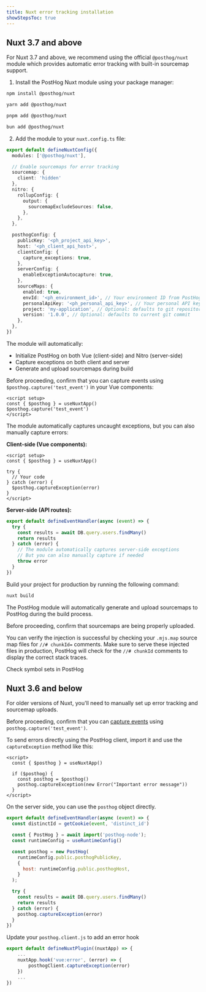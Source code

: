 ```yaml
---
title: Nuxt error tracking installation
showStepsToc: true
---
```




## Nuxt 3.7 and above

For Nuxt 3.7 and above, we recommend using the official `@posthog/nuxt` module which provides automatic error tracking with built-in sourcemap support.

<Steps>
<Step title="Install the PostHog Nuxt module" subtitle="Your goal in this step: Install and configure the PostHog Nuxt module." badge="required">

1. Install the PostHog Nuxt module using your package manager:

<MultiLanguage>

```bash file=npm
npm install @posthog/nuxt
```

```bash file=Yarn
yarn add @posthog/nuxt
```

```bash file=pnpm
pnpm add @posthog/nuxt
```

```bash file=Bun
bun add @posthog/nuxt
```

</MultiLanguage>

2. Add the module to your `nuxt.config.ts` file:

```typescript file=nuxt.config.ts
export default defineNuxtConfig({
  modules: ['@posthog/nuxt'],

  // Enable sourcemaps for error tracking
  sourcemap: { 
    client: 'hidden' 
  },
  nitro: {
    rollupConfig: {
      output: {
        sourcemapExcludeSources: false,
      },
    },
  },

  posthogConfig: {
    publicKey: '<ph_project_api_key>',
    host: '<ph_client_api_host>',
    clientConfig: {
      capture_exceptions: true,
    },
    serverConfig: {
      enableExceptionAutocapture: true,
    },
    sourceMaps: {
      enabled: true,
      envId: '<ph_environment_id>', // Your environment ID from PostHog settings
      personalApiKey: '<ph_personal_api_key>', // Your personal API key from PostHog settings
      project: 'my-application', // Optional: defaults to git repository name
      version: '1.0.0', // Optional: defaults to current git commit
    },
  },
})
```

The module will automatically:
- Initialize PostHog on both Vue (client-side) and Nitro (server-side)
- Capture exceptions on both client and server
- Generate and upload sourcemaps during build

</Step>

<Step checkpoint title="Verify PostHog is initialized" subtitle="Confirm you can capture events with PostHog">

Before proceeding, confirm that you can capture events using `$posthog.capture('test_event')` in your Vue components:

```vue
<script setup>
const { $posthog } = useNuxtApp()
$posthog.capture('test_event')
</script>
```

</Step>

<Step title="Manually capture exceptions (optional)" subtitle="Learn how to manually capture exceptions when needed.">

The module automatically captures uncaught exceptions, but you can also manually capture errors:

**Client-side (Vue components):**

```vue component.vue
<script setup>
const { $posthog } = useNuxtApp()

try {
  // Your code
} catch (error) {
  $posthog.captureException(error)
}
</script>
```

**Server-side (API routes):**

```js file=server/api/example.js
export default defineEventHandler(async (event) => {
  try {
    const results = await DB.query.users.findMany()
    return results
  } catch (error) {
    // The module automatically captures server-side exceptions
    // But you can also manually capture if needed
    throw error
  }
})
```

</Step>

<Step title="Build your project for production" badge="required">

Build your project for production by running the following command:

```bash
nuxt build
```

The PostHog module will automatically generate and upload sourcemaps to PostHog during the build process.

</Step>

<Step checkpoint title="Verify source map upload" subtitle="Confirm sourcemaps are being properly uploaded">

Before proceeding, confirm that sourcemaps are being properly uploaded.

You can verify the injection is successful by checking your `.mjs.map` source map files for `//# chunkId=` comments. Make sure to serve these injected files in production, PostHog will check for the `//# chunkId` comments to display the correct stack traces.

<CallToAction type="secondary" className="my-2" size="sm" to="https://app.posthog.com/settings/project-error-tracking#error-tracking-symbol-sets" external={true}>
    Check symbol sets in PostHog
</CallToAction>

</Step>

<StepVerifyErrorTracking />

</Steps>

## Nuxt 3.6 and below

For older versions of Nuxt, you'll need to manually set up error tracking and sourcemap uploads.

<Steps>
<Step title="Installing PostHog Nuxt SDK" subtitle="Your goal in this step: Install the PostHog Nuxt.js SDK." badge="required">

<InstallNuxt />

</Step>

<Step checkpoint title="Verify PostHog is initialized" subtitle="Confirm you can capture events with PostHog">

Before proceeding, confirm that you can [capture events](/docs/libraries/nuxt-js#capture-custom-events) using `posthog.capture('test_event')`.

</Step>

<Step title="Manually capturing exceptions" subtitle="Your goal in this step: Manually capture exceptions in your Nuxt application." badge="required">

To send errors directly using the PostHog client, import it and use the `captureException` method like this:

```vue component.vue
<script>
  const { $posthog } = useNuxtApp()

  if ($posthog) {
    const posthog = $posthog()
    posthog.captureException(new Error("Important error message"))
  }
</script>
```

On the server side, you can use the `posthog` object directly.

```js file=server/api/example.js focusOnLines=4-21
export default defineEventHandler(async (event) => {
  const distinctId = getCookie(event, 'distinct_id')

  const { PostHog } = await import('posthog-node');
  const runtimeConfig = useRuntimeConfig()

  const posthog = new PostHog(
    runtimeConfig.public.posthogPublicKey,
    { 
      host: runtimeConfig.public.posthogHost, 
    }
  );

  try {
    const results = await DB.query.users.findMany()
    return results
  } catch (error) {
    posthog.captureException(error)
  }
})
```

</Step>

<Step title="Configuring exception autocapture" subtitle="Your goal in this step: Enable automatic exception tracking for your Nuxt application." badge="required">

Update your `posthog.client.js` to add an error hook

```js
export default defineNuxtPlugin((nuxtApp) => {
    ...
    nuxtApp.hook('vue:error', (error) => {
        posthogClient.captureException(error)
    })
    ...
})
```

</Step>

<StepVerifyErrorTracking />


<Step title="Upload source maps" badge="required">

<StepUploadSourceMaps urlPath="nuxt" framework="Nuxt" />

</Step>

</Steps>
